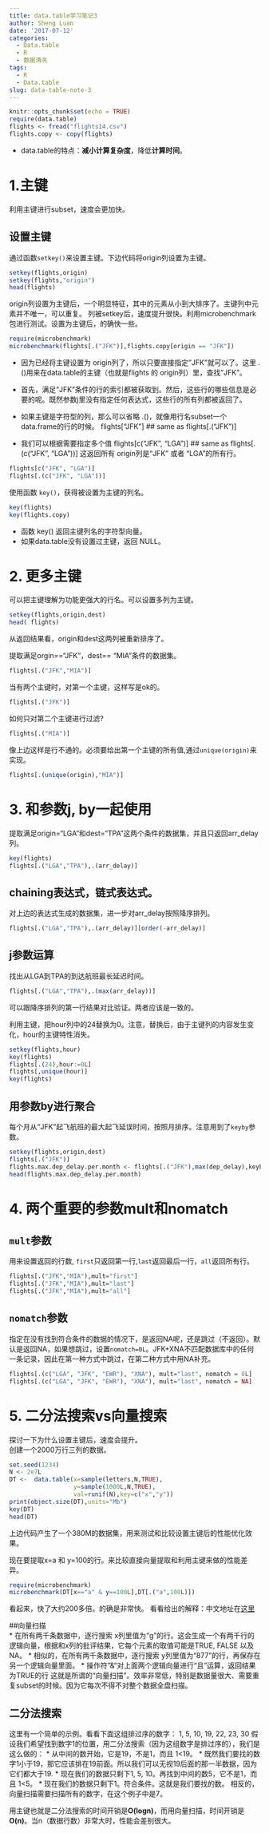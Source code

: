 ```yaml
---
title: data.table学习笔记3
author: Sheng Luan
date: '2017-07-12'
categories:
  - Data.table
  - R
  - 数据清洗
tags:
  - R
  - Data.table
slug: data-table-note-3
---
```


```r
knitr::opts_chunk$set(echo = TRUE)
require(data.table)
flights <- fread("flights14.csv")
flights.copy <- copy(flights)
```
* data.table的特点：**减小计算复杂度**，降低**计算时间**。  

# 1.主键

利用主键进行subset，速度会更加快。  

## 设置主键

通过函数`setkey()`来设置主键。下边代码将origin列设置为主键。
```r
setkey(flights,origin)
setkey(flights,"origin")
head(flights)
```
origin列设置为主键后，一个明显特征，其中的元素从小到大排序了。主键列中元素并不唯一，可以重复。
列被setkey后，速度提升很快。利用microbenchmark包进行测试。设置为主键后，的确快一些。
```r
require(microbenchmark)
microbenchmark(flights[.("JFK")],flights.copy[origin == "JFK"])
```

* 因为已经将主键设置为 origin列了，所以只要直接指定"JFK"就可以了。这里 .()用来在data.table的主键（也就是flights 的 origin列）里，查找"JFK"。
* 首先，满足"JFK"条件的行的索引都被获取到。然后，这些行的哪些信息是必要的呢。既然参数j里没有指定任何表达式，这些行的所有列都被返回了。
* 如果主键是字符型的列，那么可以省略 .()，就像用行名subset一个data.frame的行的时候。
flights["JFK"]              ## same as flights[.("JFK")]

* 我们可以根据需要指定多个值
flights[c("JFK", "LGA")]    ## same as flights[.(c("JFK", "LGA"))]
这返回所有 origin列是“JFK” 或者 “LGA”的所有行。
```r
flights[c("JFK", "LGA")]
flights[.(c("JFK", "LGA"))]
```
使用函数 `key()`，获得被设置为主键的列名。
```r
key(flights)
key(flights.copy)
```

* 函数 key() 返回主键列名的字符型向量。
* 如果data.table没有设置过主键，返回 NULL。

# 2. 更多主键
可以把主键理解为功能更强大的行名。可以设置多列为主键。
 
```r
setkey(flights,origin,dest)
head( flights)
```
从返回结果看，origin和dest这两列被重新排序了。

提取满足orgin=="JFK"，dest== "MIA"条件的数据集。
```r
flights[.("JFK","MIA")]
```
当有两个主键时，对第一个主键，这样写是ok的。
```r
flights[.("JFK")]
```
如何只对第二个主键进行过滤?
```r
flights[.("MIA")]
```
像上边这样是行不通的。必须要给出第一个主键的所有值,通过`unique(origin)`来实现。
```r
flights[.(unique(origin),"MIA")]
```

# 3. 和参数j, by一起使用
提取满足origin="LGA"和dest="TPA"这两个条件的数据集，并且只返回arr_delay列。
```r
key(flights)
flights[.("LGA","TPA"),.(arr_delay)]
```
## chaining表达式，链式表达式。

对上边的表达式生成的数据集，进一步对arr_delay按照降序排列。
```r
flights[.("LGA","TPA"),.(arr_delay)][order(-arr_delay)]
```
## j参数运算

找出从LGA到TPA的到达航班最长延迟时间。
```r
flights[.("LGA","TPA"),.(max(arr_delay))]
```
可以跟降序排列的第一行结果对比验证。两者应该是一致的。

利用主键，把hour列中的24替换为0。注意，替换后，由于主键列的内容发生变化，hour的主键特性消失。
```r
setkey(flights,hour)
key(flights)
flights[.(24),hour:=0L]
flights[,unique(hour)]
key(flights)
```
## 用参数by进行聚合

每个月从“JFK”起飞航班的最大起飞延误时间，按照月排序。注意用到了`keyby`参数。
```r
setkey(flights,origin,dest)
flights[.("JFK")]
flights.max.dep_delay.per.month <- flights[.("JFK"),max(dep_delay),keyby=month]
head(flights.max.dep_delay.per.month)
```

# 4. 两个重要的参数mult和nomatch
## `mult`参数

用来设置返回的行数, `first`只返回第一行,`last`返回最后一行，`all`返回所有行。
```r
flights[.("JFK","MIA"),mult="first"]
flights[.("JFK","MIA"),mult="last"]
flights[.("JFK","MIA"),mult="all"]
```
## `nomatch`参数

指定在没有找到符合条件的数据的情况下，是返回NA呢，还是跳过（不返回）。默认是返回NA，如果想跳过，设置`nomatch=0L`。JFK+XNA不匹配数据库中的任何一条记录，因此在第一种方式中跳过，在第二种方式中用NA补充。
```r
flights[.(c("LGA", "JFK", "EWR"), "XNA"), mult="last", nomatch = 0L]
flights[.(c("LGA", "JFK", "EWR"), "XNA"), mult="last", nomatch = NA]
```
# 5. 二分法搜索vs向量搜索
探讨一下为什么设置主键后，速度会提升。  
创建一个2000万行三列的数据。
```r
set.seed(1234)
N <- 2e7L
DT <-  data.table(x=sample(letters,N,TRUE),
                  y=sample(1000L,N,TRUE),
                  val=runif(N),key=c("x","y"))
print(object.size(DT),units="Mb")
key(DT)
head(DT)
```
上边代码产生了一个380M的数据集，用来测试和比较设置主键后的性能优化效果。

现在要提取x=a 和 y=100的行。来比较直接向量提取和利用主键来做的性能差异。
```r
require(microbenchmark)
microbenchmark(DT[x=="a" & y==100L],DT[.("a",100L)])
```
看起来，快了大约200多倍。的确是非常快。
看看给出的解释：中文地址在[这里](https://youngspring1.github.io/post/2016/2016-03-22-datatable3/)

##向量扫描  
* 在所有两千条数据中，逐行搜索 x列里值为“g”的行。这会生成一个有两千行的逻辑向量，根据和x列的批评结果，它每个元素的取值可能是TRUE, FALSE 以及 NA。
* 相似的，在所有两千条数据中，逐行搜索 y列里值为“877”的行，再保存在另一个逻辑向量里面。
* 操作符"&"对上面两个逻辑向量进行“且”运算，返回结果为TRUE的行
这就是所谓的“向量扫描”。效率非常低，特别是数据量很大、需要重复subset的时候。因为它每次不得不对整个数据全盘扫描。

## 二分法搜索  
这里有一个简单的示例。看看下面这组排过序的数字：
1, 5, 10, 19, 22, 23, 30
假设我们希望找到数字1的位置，用二分法搜索（因为这组数字是排过序的），我们是这么做的：
* 从中间的数开始，它是19，不是1，而且 1<19。
* 既然我们要找的数字1小于19，那它应该排在19前面。所以我们可以无视19后面的那一半数据，因为它们都大于19.
* 现在我们的数据只剩下1, 5, 10。再找到中间的数5，它不是1，而且 1<5。
* 现在我们的数据只剩下1。符合条件。这就是我们要找的数。
相反的，向量扫描需要扫描所有的数字，在这个例子中是7。

用主键也就是二分法搜索的时间开销是**O(logn)**，而用向量扫描，时间开销是**O(n)**。当n（数据行数）非常大时，性能会差别很大。